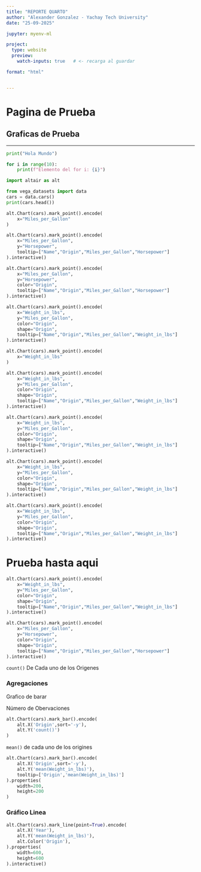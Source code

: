 ```yaml
---
title: "REPORTE QUARTO"
author: "Alexander Gonzalez - Yachay Tech University"
date: "25-09-2025"

jupyter: myenv-ml  

project:
  type: website
  preview:
    watch-inputs: true   # <- recarga al guardar

format: "html"


---
```


# Pagina de Prueba 

## Graficas de Prueba

---

```python
print("Hola Mundo")

for i in range(10):
    print(f"Elemento del for i: {i}")

```


```python
import altair as alt

from vega_datasets import data
cars = data.cars()
print(cars.head())
```


```python
alt.Chart(cars).mark_point().encode(
    x="Miles_per_Gallon"
)
```

```python
alt.Chart(cars).mark_point().encode(
    x="Miles_per_Gallon",
    y="Horsepower",
    tooltip=["Name","Origin","Miles_per_Gallon","Horsepower"]
).interactive()

```

```python
alt.Chart(cars).mark_point().encode(
    x="Miles_per_Gallon",
    y="Horsepower",
    color="Origin",
    tooltip=["Name","Origin","Miles_per_Gallon","Horsepower"]
).interactive()

```

```python
alt.Chart(cars).mark_point().encode(
    x="Weight_in_lbs",
    y="Miles_per_Gallon",
    color="Origin",
    shape="Origin",
    tooltip=["Name","Origin","Miles_per_Gallon","Weight_in_lbs"]
).interactive()

```


```python
alt.Chart(cars).mark_point().encode(
    x="Weight_in_lbs"
)
```

```python
alt.Chart(cars).mark_point().encode(
    x="Weight_in_lbs",
    y="Miles_per_Gallon",
    color="Origin",
    shape="Origin",
    tooltip=["Name","Origin","Miles_per_Gallon","Weight_in_lbs"]
).interactive()
```



```python
alt.Chart(cars).mark_point().encode(
    x="Weight_in_lbs",
    y="Miles_per_Gallon",
    color="Origin",
    shape="Origin",
    tooltip=["Name","Origin","Miles_per_Gallon","Weight_in_lbs"]
).interactive()
```



```python
alt.Chart(cars).mark_point().encode(
    x="Weight_in_lbs",
    y="Miles_per_Gallon",
    color="Origin",
    shape="Origin",
    tooltip=["Name","Origin","Miles_per_Gallon","Weight_in_lbs"]
).interactive()
```



```python
alt.Chart(cars).mark_point().encode(
    x="Weight_in_lbs",
    y="Miles_per_Gallon",
    color="Origin",
    shape="Origin",
    tooltip=["Name","Origin","Miles_per_Gallon","Weight_in_lbs"]
).interactive()
```

# Prueba hasta aqui

```python
alt.Chart(cars).mark_point().encode(
    x="Weight_in_lbs",
    y="Miles_per_Gallon",
    color="Origin",
    shape="Origin",
    tooltip=["Name","Origin","Miles_per_Gallon","Weight_in_lbs"]
).interactive()
```



```python
alt.Chart(cars).mark_point().encode(
    x="Miles_per_Gallon",
    y="Horsepower",
    color="Origin",
    shape="Origin",
    tooltip=["Name","Origin","Miles_per_Gallon","Horsepower"]
).interactive()
```

`count()` De Cada uno de los Origenes

### Agregaciones 
 Grafico de barar

Número de Obervaciones
```python
alt.Chart(cars).mark_bar().encode(
    alt.X('Origin',sort='-y'),
    alt.Y('count()')
) 
```

`mean()` de cada uno de los origines

```python
alt.Chart(cars).mark_bar().encode(
    alt.X('Origin',sort='-y'),
    alt.Y('mean(Weight_in_lbs)'),
    tooltip=['Origin','mean(Weight_in_lbs)']
).properties(
    width=200,
    height=200
)
```

### Gráfico Linea


```python
alt.Chart(cars).mark_line(point=True).encode(
    alt.X('Year'),
    alt.Y('mean(Weight_in_lbs)'),
    alt.Color('Origin'),
).properties(
    width=600,
    height=600
).interactive()
```